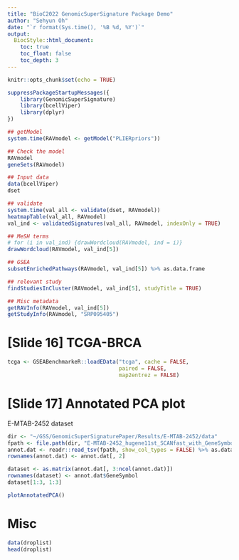 ```yaml
---
title: "BioC2022 GenomicSuperSignature Package Demo"
author: "Sehyun Oh"
date: "`r format(Sys.time(), '%B %d, %Y')`"
output:
  BiocStyle::html_document:
    toc: true
    toc_float: false
    toc_depth: 3
---
```


```r
knitr::opts_chunk$set(echo = TRUE)
```

```r
suppressPackageStartupMessages({
    library(GenomicSuperSignature)
    library(bcellViper)
    library(dplyr)
})
```

```r
## getModel
system.time(RAVmodel <- getModel("PLIERpriors"))   
```

```r
## Check the model
RAVmodel
geneSets(RAVmodel)

## Input data
data(bcellViper)
dset

## validate
system.time(val_all <- validate(dset, RAVmodel)) 
heatmapTable(val_all, RAVmodel)
val_ind <- validatedSignatures(val_all, RAVmodel, indexOnly = TRUE)

## MeSH terms
# for (i in val_ind) {drawWordcloud(RAVmodel, ind = i)}
drawWordcloud(RAVmodel, val_ind[5])

## GSEA
subsetEnrichedPathways(RAVmodel, val_ind[5]) %>% as.data.frame

## relevant study
findStudiesInCluster(RAVmodel, val_ind[5], studyTitle = TRUE)

## Misc metadata
getRAVInfo(RAVmodel, val_ind[5])
getStudyInfo(RAVmodel, "SRP095405")
```

# [Slide 16] TCGA-BRCA
```r
tcga <- GSEABenchmarkeR::loadEData("tcga", cache = FALSE, 
                                   paired = FALSE,
                                   map2entrez = FALSE)
```



# [Slide 17] Annotated PCA plot
E-MTAB-2452 dataset
```r
dir <- "~/GSS/GenomicSuperSignaturePaper/Results/E-MTAB-2452/data"
fpath <- file.path(dir, "E-MTAB-2452_hugene11st_SCANfast_with_GeneSymbol.pcl")
annot.dat <- readr::read_tsv(fpath, show_col_types = FALSE) %>% as.data.frame
rownames(annot.dat) <- annot.dat[, 2]

dataset <- as.matrix(annot.dat[, 3:ncol(annot.dat)])
rownames(dataset) <- annot.dat$GeneSymbol
dataset[1:3, 1:3]
```

```r
plotAnnotatedPCA()
```



# Misc
```r
data(droplist)
head(droplist)
```

